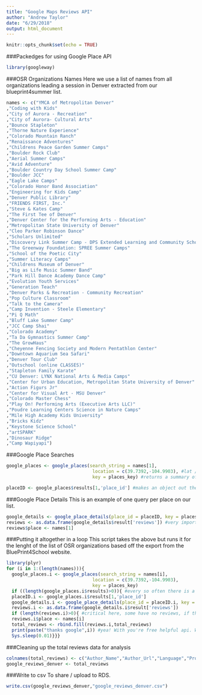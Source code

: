 ```yaml
---
title: "Google Maps Reviews API"
author: "Andrew Taylor"
date: "6/29/2018"
output: html_document
---
```


```r
knitr::opts_chunk$set(echo = TRUE)
```

###Packedges for using Google Place API
```r
library(googleway)
```

###OSR Organizations Names
Here we use a list of names from all organizations leading a session in Denver extracted from our blueprint4summer list. 
```r
names <- c("YMCA of Metropolitan Denver"
,"Coding with Kids"
,"City of Aurora - Recreation"
,"City of Aurora- Cultural Arts"
,"Bounce Stapleton"
,"Thorne Nature Experience"
,"Colorado Mountain Ranch"
,"Renaissance Adventures"
,"Childrens Peace Garden Summer Camps"
,"Boulder Rock Club"
,"Aerial Summer Camps"
,"Avid Adventure"
,"Boulder Country Day School Summer Camp"
,"Boulder JCC"
,"Eagle Lake Camps"
,"Colorado Honor Band Association"
,"Engineering for Kids Camp"
,"Denver Public Library"
,"FRIENDS FIRST, Inc."
,"Steve & Kates Camp"
,"The First Tee of Denver"
,"Denver Center for the Performing Arts - Education"
,"Metropolitan State University of Denver"
,"Cleo Parker Robinson Dance"
,"Scholars Unlimited"
,"Discovery Link Summer Camp - DPS Extended Learning and Community Schools" 
,"The Greenway Foundation: SPREE Summer Camps"
,"School of the Poetic City"
,"Summer Literacy Camps"
,"Childrens Museum of Denver"
,"Big as Life Music Summer Band"
,"Park Hill Dance Academy Dance Camp"
,"Evolution Youth Services"
,"Generation Teach"
,"Denver Parks & Recreation - Community Recreation"
,"Pop Culture Classroom"
,"Talk to the Camera"
,"Camp Invention - Steele Elementary"
,"Pi Q Math"
,"Bluff Lake Summer Camp"
,"JCC Camp Shai"
,"Colorado Academy"
,"Ta Da Gymnastics Summer Camp"
,"The GrowHaus"
,"Cheyenne Fencing Society and Modern Pentathlon Center"
,"Downtown Aquarium Sea Safari"
,"Denver Tour Club"
,"Outschool (online CLASSES)"
,"Stapleton Family Karate"
,"CU Denver: LYNX National Arts & Media Camps"
,"Center for Urban Education, Metropolitan State University of Denver"
,"Action Figurs Jr"
,"Center for Visual Art - MSU Denver"
,"Colorado Master Chess"
,"Play On! Performing Arts (Executive Arts LLC)"
,"Poudre Learning Centers Science in Nature Camps"
,"Mile High Academy Kids University"
,"Bricks Kidz"
,"Keystone Science School"
,"artSPARK"
,"Dinosaur Ridge"
,"Camp Wapiyapi")
```

###Google Place Searches
```r
google_places <- google_places(search_string = names[1],
                                location = c(39.7392,-104.9903), #lat / lon for denver
                                key = places_key) #returns a summary of places near denver that match the search string

placeID <- google_places$results[1,'place_id'] #makes an object out the place id so we can get review ids 
```

###Google Place Details
This is an example of one query per place on our list.
```r
google_details <- google_place_details(place_id = placeID, key = places_key)
reviews <- as.data.frame(google_details$result['reviews']) #very important we select by title since the data.frame length may vary by list 
reviews$place <- names[1]
```

###Putting it altogether in a loop
This script takes the above but runs it for the lenght of the list of OSR organizations based off the export from the BluePrint4School website.
```r
library(plyr)
for (i in 1:(length(names))){
  google_places.i <- google_places(search_string = names[i],
                                location = c(39.7392,-104.9903),
                                key = places_key)
  if ((length(google_places.i$results)>0)){ #every so often there is a search string which is to specific and returns 0 results, so here we skip it
  placeID.i <- google_places.i$results[1,'place_id']
  google_details.i <- google_place_details(place_id = placeID.i, key = places_key)
  reviews.i <- as.data.frame(google_details.i$result['reviews'])
  if (length(reviews.i)>0){ #critical here, some have no reviews, if there are none we can't take em obvs, so here we skip
  reviews.i$place <- names[i]
  total_reviews <- rbind.fill(reviews.i,total_reviews)
  print(paste("thanks google",i)) #yea! With you're free helpful api. We keep the counter per iteration here because we're a small n and we want to track any breaks
  Sys.sleep(0.01)}}}
```

###Cleaning up the total reviews data for analysis
```r
colnames(total_reviews) <- c("Author_Name","Author_Url","Language","Profile_Photo_Url","Rating","Relative_Time","Review_Text","Review_Time","Organization")
google_reviews_denver <- total_reviews
```

###Write to csv
To share / upload to RDS.
```r
write.csv(google_reviews_denver,"google_reviews_denver.csv")
```

